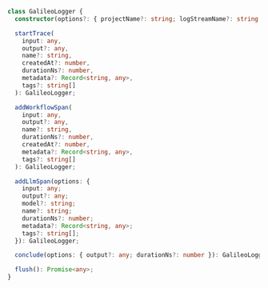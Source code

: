 ```typescript TypeScript
class GalileoLogger {
  constructor(options?: { projectName?: string; logStreamName?: string });

  startTrace(
    input: any,
    output?: any,
    name?: string,
    createdAt?: number,
    durationNs?: number,
    metadata?: Record<string, any>,
    tags?: string[]
  ): GalileoLogger;

  addWorkflowSpan(
    input: any,
    output?: any,
    name?: string,
    durationNs?: number,
    createdAt?: number,
    metadata?: Record<string, any>,
    tags?: string[]
  ): GalileoLogger;

  addLlmSpan(options: {
    input: any;
    output?: any;
    model?: string;
    name?: string;
    durationNs?: number;
    metadata?: Record<string, any>;
    tags?: string[];
  }): GalileoLogger;

  conclude(options: { output?: any; durationNs?: number }): GalileoLogger;

  flush(): Promise<any>;
}
```
